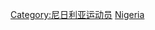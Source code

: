 {{Catnav|頁面分類|人物|各職業人物|运动员|篮球运动员}}
{{Catnav|頁面分類|...|球類運動|篮球|篮球运动员}}

[[Category:尼日利亚运动员|Category:尼日利亚运动员]]
[[Category:各國籃球運動員|Nigeria]]